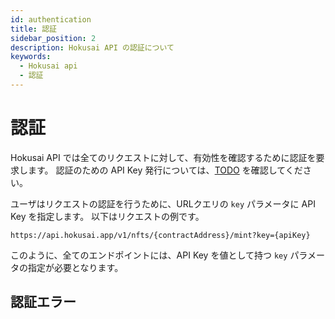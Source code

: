 ```yaml
---
id: authentication
title: 認証
sidebar_position: 2
description: Hokusai API の認証について
keywords:
  - Hokusai api
  - 認証
---
```


# 認証　

Hokusai API では全てのリクエストに対して、有効性を確認するために認証を要求します。
認証のための API Key 発行については、[TODO](./) を確認してください。

ユーザはリクエストの認証を行うために、URLクエリの `key` パラメータに API Key を指定します。
以下はリクエストの例です。

```:bash
https://api.hokusai.app/v1/nfts/{contractAddress}/mint?key={apiKey}
```

このように、全てのエンドポイントには、API Key を値として持つ `key` パラメータの指定が必要となります。

## 認証エラー